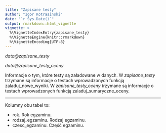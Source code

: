 ```yaml
---
title: "Zapisane testy"
author: "Igor Kotrasinski"
date: "`r Sys.Date()`"
output: rmarkdown::html_vignette
vignette: >
  %\VignetteIndexEntry{zapisane_testy}
  %\VignetteEngine{knitr::rmarkdown}
  %\VignetteEncoding{UTF-8}
---
```


*data\@zapisane\_testy*

*data\@zapisane\_testy\_oceny*

Informacje o tym, które testy są załadowane w danych. W *zapisane\_testy* trzymane są informacje
o testach wprowadzonych funkcją zaladuj_nowe_wyniki. W *zapisane\_testy\_oceny* trzymane są
informacje o testach wprowadzonych funkcją zaladuj_sumaryczne_oceny.

---

Kolumny obu tabel to:

* rok. Rok egzaminu.
* rodzaj_egzaminu. Rodzaj egzaminu.
* czesc_egzaminu. Część egzaminu.
